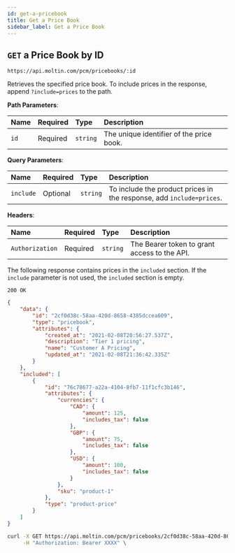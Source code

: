 ```yaml
---
id: get-a-pricebook
title: Get a Price Book
sidebar_label: Get a Price Book
---
```


## `GET` a Price Book by ID

```http
https://api.moltin.com/pcm/pricebooks/:id
```

Retrieves the specified price book. To include prices in the response, append `?include=prices` to the path.

<!--DOCUSAURUS_CODE_TABS-->

<!-- Request -->

**Path Parameters**:

| Name | Required | Type | Description |
| :--- | :--- | :--- | :--- |
| `id` | Required | `string` | The unique identifier of the price book. |

**Query Parameters**:

| Name | Required | Type | Description |
| :--- | :--- | :--- | :--- |
| `include` | Optional | `string` | To include the product prices in the response, add `include=prices`. |

**Headers**:

| Name | Required | Type | Description |
| :--- | :--- | :--- | :--- |
| `Authorization` | Required | `string` | The Bearer token to grant access to the API. |

<!-- Response - PCM -->

The following response contains prices in the `included` section. If the `include` parameter is not used, the `included` section is empty.

`200 OK`

```json
{
    "data": {
        "id": "2cf0d38c-58aa-420d-8658-4385dccea609",
        "type": "pricebook",
        "attributes": {
            "created_at": "2021-02-08T20:56:27.537Z",
            "description": "Tier 1 pricing",
            "name": "Customer A Pricing",
            "updated_at": "2021-02-08T21:36:42.335Z"
        }
    },
    "included": [
        {
            "id": "76c78677-a22a-4104-8fb7-11f1cfc3b146",
            "attributes": {
                "currencies": {
                    "CAD": {
                        "amount": 125,
                        "includes_tax": false
                    },
                    "GBP": {
                        "amount": 75,
                        "includes_tax": false
                    },
                    "USD": {
                        "amount": 100,
                        "includes_tax": false
                    }
                },
                "sku": "product-1"
            },
            "type": "product-price"
        }
    ]
}
```

<!--END_DOCUSAURUS_CODE_TABS-->

<!--DOCUSAURUS_CODE_TABS-->

<!--cURL-->

```bash
curl -X GET https://api.moltin.com/pcm/pricebooks/2cf0d38c-58aa-420d-8658-4385dccea609?include=prices \
     -H "Authorization: Bearer XXXX" \
```

<!--END_DOCUSAURUS_CODE_TABS-->
